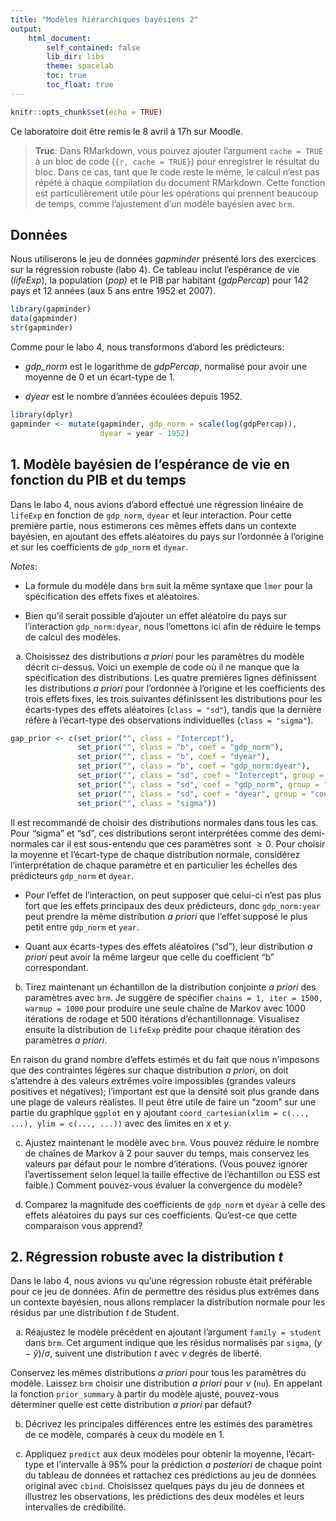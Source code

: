 ```yaml
---
title: "Modèles hiérarchiques bayésiens 2"
output:
    html_document:
        self_contained: false
        lib_dir: libs
        theme: spacelab
        toc: true
        toc_float: true
---
```


```r
knitr::opts_chunk$set(echo = TRUE)
```

Ce laboratoire doit être remis le 8 avril à 17h sur Moodle.

> **Truc**: Dans RMarkdown, vous pouvez ajouter l'argument `cache = TRUE` à un bloc de code (`{r, cache = TRUE}`) pour enregistrer le résultat du bloc. Dans ce cas, tant que le code reste le même, le calcul n'est pas répété à chaque compilation du document RMarkdown. Cette fonction est particulièrement utile pour les opérations qui prennent beaucoup de temps, comme l'ajustement d'un modèle bayésien avec `brm`.

## Données

Nous utiliserons le jeu de données *gapminder* présenté lors des exercices sur la régression robuste (labo 4). Ce tableau inclut l'espérance de vie (*lifeExp*), la population (*pop)* et le PIB par habitant (*gdpPercap*) pour 142 pays et 12 années (aux 5 ans entre 1952 et 2007).

```r
library(gapminder)
data(gapminder)
str(gapminder)
```

Comme pour le labo 4, nous transformons d'abord les prédicteurs:

- *gdp_norm* est le logarithme de *gdpPercap*, normalisé pour avoir une moyenne de 0 et un écart-type de 1.

- *dyear* est le nombre d'années écoulées depuis 1952.

```r
library(dplyr)
gapminder <- mutate(gapminder, gdp_norm = scale(log(gdpPercap)), 
                    dyear = year - 1952)
```


## 1. Modèle bayésien de l'espérance de vie en fonction du PIB et du temps

Dans le labo 4, nous avions d'abord effectué une régression linéaire de `lifeExp` en fonction de `gdp_norm`, `dyear` et leur interaction. Pour cette première partie, nous estimerons ces mêmes effets dans un contexte bayésien, en ajoutant des effets aléatoires du pays sur l'ordonnée à l'origine et sur les coefficients de `gdp_norm` et `dyear`.

*Notes*:

- La formule du modèle dans `brm` suit la même syntaxe que `lmer` pour la spécification des effets fixes et aléatoires.  

- Bien qu'il serait possible d'ajouter un effet aléatoire du pays sur l'interaction `gdp_norm:dyear`, nous l'omettons ici afin de réduire le temps de calcul des modèles.


(a) Choisissez des distributions *a priori* pour les paramètres du modèle décrit ci-dessus. Voici un exemple de code où il ne manque que la spécification des distributions. Les quatre premières lignes définissent les distributions *a priori* pour l'ordonnée à l'origine et les coefficients des trois effets fixes, les trois suivantes définissent les distributions pour les écarts-types des effets aléatoires (`class = "sd"`), tandis que la dernière réfère à l'écart-type des observations individuelles (`class = "sigma"`).

```r
gap_prior <- c(set_prior("", class = "Intercept"),
               set_prior("", class = "b", coef = "gdp_norm"),
               set_prior("", class = "b", coef = "dyear"),
               set_prior("", class = "b", coef = "gdp_norm:dyear"),
               set_prior("", class = "sd", coef = "Intercept", group = "country"),
               set_prior("", class = "sd", coef = "gdp_norm", group = "country"),
               set_prior("", class = "sd", coef = "dyear", group = "country"),
               set_prior("", class = "sigma"))
```

Il est recommandé de choisir des distributions normales dans tous les cas. Pour "sigma" et "sd", ces distributions seront interprétées comme des demi-normales car il est sous-entendu que ces paramètres sont $\geq 0$. Pour choisir la moyenne et l'écart-type de chaque distribution normale, considérez l'interprétation de chaque paramètre et en particulier les échelles des prédicteurs `gdp_norm` et `dyear`.

- Pour l'effet de l'interaction, on peut supposer que celui-ci n'est pas plus fort que les effets principaux des deux prédicteurs, donc `gdp_norm:year` peut prendre la même distribution *a priori* que l'effet supposé le plus petit entre `gdp_norm` et `year`. 

- Quant aux écarts-types des effets aléatoires ("sd"), leur distribution *a priori* peut avoir la même largeur que celle du coefficient "b" correspondant.

b) Tirez maintenant un échantillon de la distribution conjointe *a priori* des paramètres avec `brm`. Je suggère de spécifier `chains = 1, iter = 1500, warmup = 1000` pour produire une seule chaîne de Markov avec 1000 itérations de rodage et 500 itérations d'échantillonnage. Visualisez ensuite la distribution de `lifeExp` prédite pour chaque itération des paramètres *a priori*. 

En raison du grand nombre d'effets estimés et du fait que nous n'imposons que des contraintes légères sur chaque distribution *a priori*, on doit s'attendre à des valeurs extrêmes voire impossibles (grandes valeurs positives et négatives); l'important est que la densité soit plus grande dans une plage de valeurs réalistes. Il peut être utile de faire un "zoom" sur une partie du graphique `ggplot` en y ajoutant `coord_cartesian(xlim = c(..., ...), ylim = c(..., ...))` avec des limites en $x$ et $y$.

c) Ajustez maintenant le modèle avec `brm`. Vous pouvez réduire le nombre de chaînes de Markov à 2 pour sauver du temps, mais conservez les valeurs par défaut pour le nombre d'itérations. (Vous pouvez ignorer l'avertissement selon lequel la taille effective de l'échantillon ou ESS est faible.) Comment pouvez-vous évaluer la convergence du modèle?

d) Comparez la magnitude des coefficients de `gdp_norm` et `dyear` à celle des effets aléatoires du pays sur ces coefficients. Qu'est-ce que cette comparaison vous apprend?


## 2. Régression robuste avec la distribution $t$

Dans le labo 4, nous avions vu qu'une régression robuste était préférable pour ce jeu de données. Afin de permettre des résidus plus extrêmes dans un contexte bayésien, nous allons remplacer la distribution normale pour les résidus par une distribution $t$ de Student.

a) Réajustez le modèle précédent en ajoutant l'argument `family = student` dans `brm`. Cet argument indique que les résidus normalisés par `sigma`, $(y - \hat{y})/\sigma$, suivent une distribution $t$ avec $\nu$ degrés de liberté. 

Conservez les mêmes distributions *a priori* pour tous les paramètres du modèle. Laissez `brm` choisir une distribution *a priori* pour $\nu$ (`nu`). En appelant la fonction `prior_summary` à partir du modèle ajusté, pouvez-vous déterminer quelle est cette distribution *a priori* par défaut?

b) Décrivez les principales différences entre les estimés des paramètres de ce modèle, comparés à ceux du modèle en 1.

c) Appliquez `predict` aux deux modèles pour obtenir la moyenne, l'écart-type et l'intervalle à 95% pour la prédiction *a posteriori* de chaque point du tableau de données et rattachez ces prédictions au jeu de données original avec `cbind`. Choisissez quelques pays du jeu de données et illustrez les observations, les prédictions des deux modèles et leurs intervalles de crédibilité.





